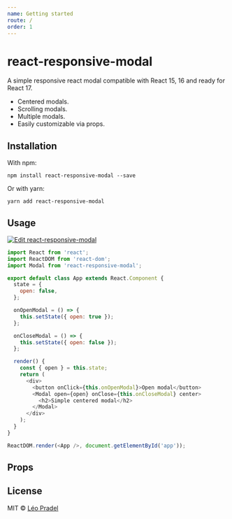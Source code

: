 ```yaml
---
name: Getting started
route: /
order: 1
---
```



# react-responsive-modal

A simple responsive react modal compatible with React 15, 16 and ready for React 17.

- Centered modals.
- Scrolling modals.
- Multiple modals.
- Easily customizable via props.

## Installation

With npm:

```npm install react-responsive-modal --save```

Or with yarn:

```yarn add react-responsive-modal```

## Usage

[![Edit react-responsive-modal](https://codesandbox.io/static/img/play-codesandbox.svg)](https://codesandbox.io/s/9jxp669j2o)

```javascript
import React from 'react';
import ReactDOM from 'react-dom';
import Modal from 'react-responsive-modal';

export default class App extends React.Component {
  state = {
    open: false,
  };

  onOpenModal = () => {
    this.setState({ open: true });
  };

  onCloseModal = () => {
    this.setState({ open: false });
  };

  render() {
    const { open } = this.state;
    return (
      <div>
        <button onClick={this.onOpenModal}>Open modal</button>
        <Modal open={open} onClose={this.onCloseModal} center>
          <h2>Simple centered modal</h2>
        </Modal>
      </div>
    );
  }
}

ReactDOM.render(<App />, document.getElementById('app'));
```

## Props

<Props of={Modal} />

## License

MIT © [Léo Pradel](https://www.leopradel.com/)
